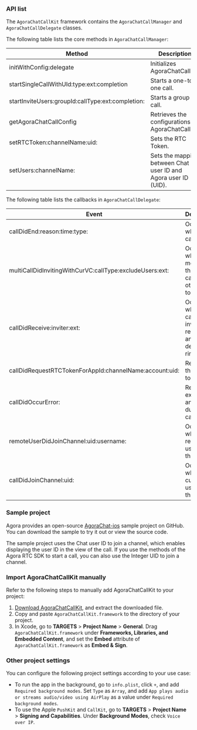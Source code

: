 <PlatformWrapper platform="ios">

### API list

The `AgoraChatCallKit` framework contains the `AgoraChatCallManager` and `AgoraChatCallDelegate` classes.

The following table lists the core methods in `AgoraChatCallManager`:

| Method | Description |  
| ---- | ---- |
| initWithConfig:delegate | Initializes AgoraChatCallKit. |  
| startSingleCallWithUId:type:ext:completion | Starts a one-to-one call. | 
| startInviteUsers:groupId:callType:ext:completion:  | Starts a group call. |
| getAgoraChatCallConfig | Retrieves the configurations of AgoraChatCallKit. |
| setRTCToken:channelName:uid: | Sets the RTC Token. |
| setUsers:channelName: | Sets the mapping between Chat user ID and Agora user ID (UID). |  

The following table lists the callbacks in `AgoraChatCallDelegate`:

| Event | Description |
| ---- | ---- |
| callDidEnd:reason:time:type: | Occurs when the call ends. |
| multiCallDidInvitingWithCurVC:callType:excludeUsers:ext: | Occurs when a member of the group call invites other users to the call. |
| callDidReceive:inviter:ext: | Occurs when the call invitation is received and the device rings. |
| callDidRequestRTCTokenForAppId:channelName:account:uid: | Requests the RTC token. |
| callDidOccurError: | Reports exceptions and errors during the call. |
| remoteUserDidJoinChannel:uid:username: | Occurs when a remote user joins the call. |
| callDidJoinChannel:uid: | Occurs when the current user joins the call. |

### Sample project

Agora provides an open-source [AgoraChat-ios](https://github.com/AgoraIO-Usecase/AgoraChat-ios) sample project on GitHub. You can download the sample to try it out or view the source code.

The sample project uses the Chat user ID to join a channel, which enables displaying the user ID in the view of the call. If you use the methods of the Agora RTC SDK to start a call, you can also use the Integer UID to join a channel.


<a name="import"></a>

### Import AgoraChatCallKit manually

Refer to the following steps to manually add AgoraChatCallKit to your project:

1. [Download AgoraChatCallKit](https://github.com/AgoraIO-Usecase/AgoraChat-CallKit-ios), and extract the downloaded file.
2. Copy and paste `AgoraChatCallKit.framework` to the directory of your project.
3. In Xcode, go to **TARGETS** > **Project Name** > **General**. Drag `AgoraChatCallKit.framework` under **Frameworks, Libraries, and Embedded Content**, and set the **Embed** attribute of `AgoraChatCallKit.framework` as **Embed & Sign**.

### Other project settings

You can configure the following project settings according to your use case:

- To run the app in the background, go to `info.plist`, click `+`, and add `Required background modes`. Set `Type` as `Array`, and add `App plays audio or streams audio/video using AirPlay` as a value under `Required background modes`.
- To use the Apple `PushKit` and `CallKit`, go to **TARGETS** > **Project Name** > **Signing and Capabilities**. Under **Background Modes**, check `Voice over IP`.

</PlatformWrapper>
